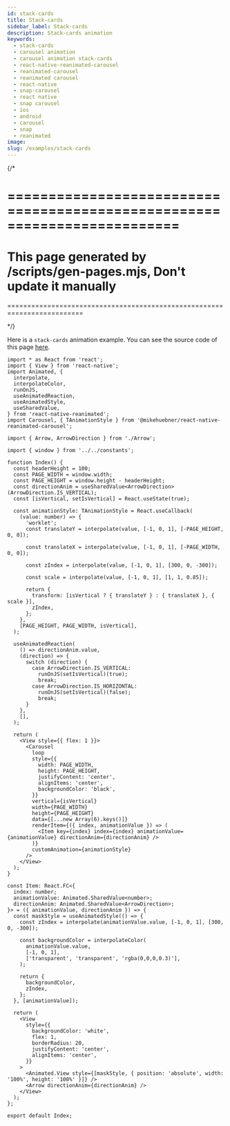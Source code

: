 ```yaml
---
id: stack-cards
title: Stack-cards
sidebar_label: Stack-cards
description: Stack-cards animation
keywords:
  - stack-cards
  - carousel animation
  - carousel animation stack-cards
  - react-native-reanimated-carousel
  - reanimated-carousel
  - reanimated carousel
  - react-native
  - snap-carousel
  - react native
  - snap carousel
  - ios
  - android
  - carousel
  - snap
  - reanimated
image:
slug: /examples/stack-cards
---
```


{/\*

# =========================================================================

# This page generated by /scripts/gen-pages.mjs, Don't update it manually

=========================================================================

\*/}

Here is a `stack-cards` animation example. You can see the source code of this page
[here](https://github.com/dohooo/react-native-reanimated-carousel/blob/main/apps/app/src/pages/stack-cards/index.tsx).


<Page page="stack-cards" />

```tsx copy
import * as React from 'react';
import { View } from 'react-native';
import Animated, {
  interpolate,
  interpolateColor,
  runOnJS,
  useAnimatedReaction,
  useAnimatedStyle,
  useSharedValue,
} from 'react-native-reanimated';
import Carousel, { TAnimationStyle } from '@mikehuebner/react-native-reanimated-carousel';

import { Arrow, ArrowDirection } from './Arrow';

import { window } from '../../constants';

function Index() {
  const headerHeight = 100;
  const PAGE_WIDTH = window.width;
  const PAGE_HEIGHT = window.height - headerHeight;
  const directionAnim = useSharedValue<ArrowDirection>(ArrowDirection.IS_VERTICAL);
  const [isVertical, setIsVertical] = React.useState(true);

  const animationStyle: TAnimationStyle = React.useCallback(
    (value: number) => {
      'worklet';
      const translateY = interpolate(value, [-1, 0, 1], [-PAGE_HEIGHT, 0, 0]);

      const translateX = interpolate(value, [-1, 0, 1], [-PAGE_WIDTH, 0, 0]);

      const zIndex = interpolate(value, [-1, 0, 1], [300, 0, -300]);

      const scale = interpolate(value, [-1, 0, 1], [1, 1, 0.85]);

      return {
        transform: [isVertical ? { translateY } : { translateX }, { scale }],
        zIndex,
      };
    },
    [PAGE_HEIGHT, PAGE_WIDTH, isVertical],
  );

  useAnimatedReaction(
    () => directionAnim.value,
    (direction) => {
      switch (direction) {
        case ArrowDirection.IS_VERTICAL:
          runOnJS(setIsVertical)(true);
          break;
        case ArrowDirection.IS_HORIZONTAL:
          runOnJS(setIsVertical)(false);
          break;
      }
    },
    [],
  );

  return (
    <View style={{ flex: 1 }}>
      <Carousel
        loop
        style={{
          width: PAGE_WIDTH,
          height: PAGE_HEIGHT,
          justifyContent: 'center',
          alignItems: 'center',
          backgroundColor: 'black',
        }}
        vertical={isVertical}
        width={PAGE_WIDTH}
        height={PAGE_HEIGHT}
        data={[...new Array(6).keys()]}
        renderItem={({ index, animationValue }) => (
          <Item key={index} index={index} animationValue={animationValue} directionAnim={directionAnim} />
        )}
        customAnimation={animationStyle}
      />
    </View>
  );
}

const Item: React.FC<{
  index: number;
  animationValue: Animated.SharedValue<number>;
  directionAnim: Animated.SharedValue<ArrowDirection>;
}> = ({ animationValue, directionAnim }) => {
  const maskStyle = useAnimatedStyle(() => {
    const zIndex = interpolate(animationValue.value, [-1, 0, 1], [300, 0, -300]);

    const backgroundColor = interpolateColor(
      animationValue.value,
      [-1, 0, 1],
      ['transparent', 'transparent', 'rgba(0,0,0,0.3)'],
    );

    return {
      backgroundColor,
      zIndex,
    };
  }, [animationValue]);

  return (
    <View
      style={{
        backgroundColor: 'white',
        flex: 1,
        borderRadius: 20,
        justifyContent: 'center',
        alignItems: 'center',
      }}
    >
      <Animated.View style={[maskStyle, { position: 'absolute', width: '100%', height: '100%' }]} />
      <Arrow directionAnim={directionAnim} />
    </View>
  );
};

export default Index;
```

